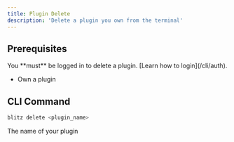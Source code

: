 ```yaml
---
title: Plugin Delete
description: 'Delete a plugin you own from the terminal'
---
```


## Prerequisites
<Warning>
You **must** be logged in to delete a plugin. [Learn how to login](/cli/auth).
</Warning>

- Own a plugin

## CLI Command
```bash Terminal
blitz delete <plugin_name>
```
<ParamField path="plugin_name" type="string" required>
  The name of your plugin
</ParamField>